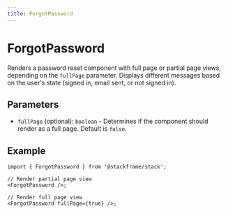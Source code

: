 ```yaml
---
title: ForgotPassword
---
```


# ForgotPassword

Renders a password reset component with full page or partial page views, depending on the `fullPage` parameter. Displays different messages based on the user's state (signed in, email sent, or not signed in).

## Parameters

- `fullPage` (optional): `boolean` - Determines if the component should render as a full page. Default is `false`.

## Example

```tsx
import { ForgotPassword } from '@stackframe/stack';

// Render partial page view
<ForgotPassword />;

// Render full page view
<ForgotPassword fullPage={true} />;
```
